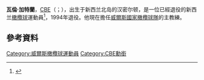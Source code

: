 '''瓦倫·加特蘭'''，[[英帝國司令勳章|CBE]]（{{lang-en|Warren Gatland}}；{{bd|1963年|9月17日|||Gatland, Warren}}），出生于新西兰北岛的汉密尔顿，是一位已經退役的新西兰[[橄欖球|橄欖球]]運動員<ref>{{cite web|url=http://www.bbc.com/sport/0/rugby-union/25211617|title=Warren Gatland is named 2013 UK coach of the year|date=4 December 2013|work=BBC Sport|accessdate=4 December 2013|archive-date=2014-03-27|archive-url=https://web.archive.org/web/20140327053058/http://www.bbc.com/sport/0/rugby-union/25211617|dead-url=no}}</ref>，1994年退役。他現在擔任[[威爾斯國家橄欖球隊|威爾斯國家橄欖球隊]]的主教練。

==參考資料==
{{Reflist}}

{{DEFAULTSORT:Gatland, Warren}}
[[Category:威爾斯橄欖球運動員|Category:威爾斯橄欖球運動員]]
[[Category:CBE勳銜|Category:CBE勳銜]]